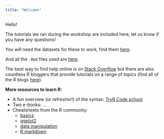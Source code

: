 ```yaml
---
title: "Welcome"
---
```


<script>
   $(document).ready(function() {
     $head = $('#header');
     $head.prepend('<img src=\"spc-logo.png\" style=\"float: right;width: 150px;\"/>')
   });
</script>

Hello! 

The tutorials we ran during the workshop are included here, let us know if you have any questions!

You will need the datasets for these to work, find them [here](https://github.com/spc-ofp/r-error-cheatsheet/tree/master/data).

And all the `.Rmd` files used are [here](https://github.com/spc-ofp/r-error-cheatsheet). 

The best way to find help online is on [Stack Overflow](https://stackoverflow.com/questions/tagged/r) but there are also countless R bloggers that provide tutorials on a range of topics (find all of the R blogs [here](https://www.r-bloggers.com/)). 


**More resources to learn R:**

- A fun overview (or refresher!) of the syntax: [TryR Code school](tryr.codeschool.com/)
- Two e-books: ... 
- Cheatsheets from the R community: 
    * [basics](https://cran.r-project.org/doc/contrib/Short-refcard.pdf)
    * [ggplot2](https://github.com/rstudio/cheatsheets/raw/master/data-visualization-2.1.pdf)
    * [data manipulation](https://sites.ualberta.ca/~ahamann/teaching/renr690/R_Cheat_Data.pdf)
    * [R markdown](https://github.com/rstudio/cheatsheets/raw/master/rmarkdown-2.0.pdf)
